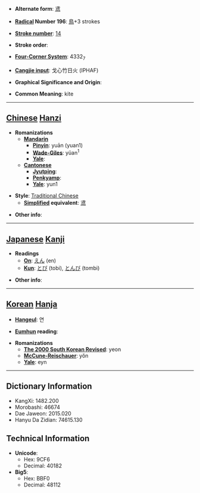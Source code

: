 * '''Alternate form''': [[鸢]]

* '''[[Wiktionary:Chinese radical index| Radical]] Number 196''': [[Wiktionary:Chinese radical index 鳥|鳥]]+3 strokes

* '''[[Wiktionary:Chinese total strokes index|Stroke number]]''': [[Wiktionary:Chinese total strokes index 14|14]]

* '''Stroke order''': 

* '''[[Wiktionary:Chinese four corner index|Four-Corner System]]''': 4332<sub>7</sub>

* '''[[Wiktionary:Chinese Cangjie index|Cangjie input]]''': 戈心竹日火 (IPHAF)

* '''Graphical Significance and Origin''': 

* '''Common Meaning''': kite

----

== [[Chinese]] [[Hanzi]] ==

* '''Romanizations'''
** '''[[Mandarin]]'''
*** '''[[Pinyin]]''': yuān (yuan1)
*** '''[[Wade-Giles]]''': yüan<sup>1</sup>
*** '''[[Yale]]''': 
** '''[[Cantonese]]'''
*** '''[[Jyutping]]''':
*** '''[[Penkyamp]]''': 
*** '''[[Yale]]''': yun1

* '''Style''': [[Traditional Chinese]] 
** '''[[Simplified Chinese|Simplified]] equivalent''': [[鸢]]

* '''Other info''': 

----

== [[Japanese]] [[Kanji]] ==

* '''Readings'''
** '''[[On]]''': [[えん]] (en)
** '''[[Kun]]''': [[とび]] (tobi), [[とんび]] (tombi)

* '''Other info''':  

----

== [[Korean]] [[Hanja]] ==

* '''[[Hangeul]]''': 연

* '''[[Eumhun]] reading''': 

* '''Romanizations'''
** '''[[The 2000 South Korean Revised Romanization|The 2000 South Korean Revised]]''': yeon
** '''[[McCune-Reischauer]]''': yŏn
** '''[[Yale]]''': eyn

----

== Dictionary Information ==

* KangXi: 1482.200
* Morobashi: 46674
* Dae Jaweon: 2015.020
* Hanyu Da Zidian: 74615.130

== Technical Information ==

* '''Unicode''':
** Hex: 9CF6
** Decimal: 40182
* '''Big5''':
** Hex: BBF0
** Decimal: 48112